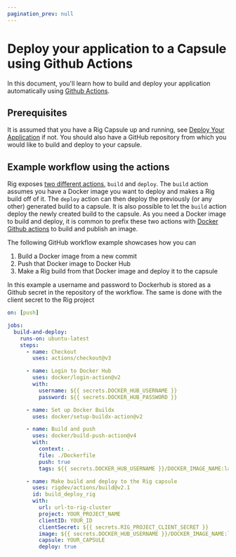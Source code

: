 ```yaml
---
pagination_prev: null
---
```



# Deploy your application to a Capsule using Github Actions

In this document, you'll learn how to build and deploy your application automatically using [Github Actions](https://github.com/features/actions).

## Prerequisites

It is assumed that you have a Rig Capsule up and running, see [Deploy Your Application](/getting-started/first-capsule) if not. You should also have a GitHub repository from which you would like to build and deploy to your capsule.

## Example workflow using the actions

Rig exposes [two different actions](https://github.com/rigdev/actions), `build` and `deploy`. The `build` action assumes you have a Docker image you want to deploy and makes a Rig build off of it. The `deploy` action can then deploy the previously (or any other) generated build to a capsule. It is also possible to let the `build` action deploy the newly created build to the capsule.
As you need a Docker image to build and deploy, it is common to prefix these two actions with [Docker Github actions](https://docs.docker.com/build/ci/github-actions/) to build and publish an image.

The following GitHub workflow example showcases how you can

1. Build a Docker image from a new commit
2. Push that Docker image to Docker Hub
3. Make a Rig build from that Docker image and deploy it to the capsule

In this example a username and password to Dockerhub is stored as a Github secret in the repository of the workflow. The same is done with the client secret to the Rig project

```yaml
on: [push]

jobs:
  build-and-deploy:
    runs-on: ubuntu-latest
    steps:
      - name: Checkout
        uses: actions/checkout@v3

      - name: Login to Docker Hub
        uses: docker/login-action@v2
        with:
          username: ${{ secrets.DOCKER_HUB_USERNAME }}
          password: ${{ secrets.DOCKER_HUB_PASSWORD }}

      - name: Set up Docker Buildx
        uses: docker/setup-buildx-action@v2

      - name: Build and push
        uses: docker/build-push-action@v4
        with:
          context: .
          file: ./Dockerfile
          push: true
          tags: ${{ secrets.DOCKER_HUB_USERNAME }}/DOCKER_IMAGE_NAME:latest

      - name: Make build and deploy to the Rig capsule
        uses: rigdev/actions/build@v2.1
        id: build_deploy_rig
        with:
          url: url-to-rig-cluster
          project: YOUR_PROJECT_NAME
          clientID: YOUR_ID
          clientSecret: ${{ secrets.RIG_PROJECT_CLIENT_SECRET }}
          image: ${{ secrets.DOCKER_HUB_USERNAME }}/DOCKER_IMAGE_NAME:latest
          capsule: YOUR_CAPSULE
          deploy: true
```
